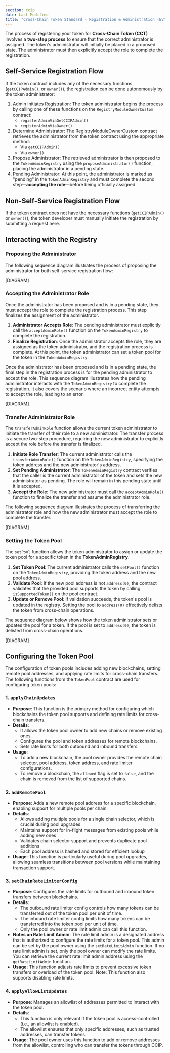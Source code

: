 ```yaml
---
section: ccip
date: Last Modified
title: "Cross-Chain Token Standard - Registration & Administration (EVM)"
---
```


The process of registering your token for **Cross-Chain Token (CCT)** involves a **two-step process** to ensure that the correct administrator is assigned. The token's administrator will initially be placed in a proposed state. The administrator must then explicitly accept the role to complete the registration.

## Self-Service Registration Flow

If the token contract includes any of the necessary functions (`getCCIPAdmin()`, or `owner()`), the registration can be done autonomously by the token administrator:

1. Admin Initiates Registration: The token administrator begins the process by calling one of these functions on the `RegistryModuleOwnerCustom` contract:
   - `registerAdminViaGetCCIPAdmin()`
   - `registerAdminViaOwner()`
1. Determine Administrator: The RegistryModuleOwnerCustom contract retrieves the administrator from the token contract using the appropriate method:
   - Via `getCCIPAdmin()`
   - Via `owner()`
1. Propose Administrator: The retrieved administrator is then proposed to the `TokenAdminRegistry` using the `proposeAdministrator()` function, placing the administrator in a pending state.
1. Pending Administrator: At this point, the administrator is marked as "pending" in the `TokenAdminRegistry` and must complete the second step—**accepting the role**—before being officially assigned.

## Non-Self-Service Registration Flow

If the token contract does not have the necessary functions (`getCCIPAdmin()` or `owner()`), the token developer must manually initiate the registration by submitting a request here.

## Interacting with the Registry

### Proposing the Administrator

The following sequence diagram illustrates the process of proposing the administrator for both self-service
registration flow:

[DIAGRAM]

### Accepting the Administrator Role

Once the administrator has been proposed and is in a pending state, they must accept the role to complete the registration process. This step finalizes the assignment of the administrator.

1. **Administrator Accepts Role**: The pending administrator must explicitly call the `acceptAdminRole()` function on the `TokenAdminRegistry` to complete the registration.
1. **Finalize Registration**: Once the administrator accepts the role, they are assigned as the token administrator, and the registration process is complete. At this point, the token administrator can set a token pool for the token in the `TokenAdminRegistry`.

Once the administrator has been proposed and is in a pending state, the final step in the registration process is for the pending administrator to accept the role. This sequence diagram illustrates how the pending administrator interacts with the `TokenAdminRegistry` to complete the registration. It also covers the scenario where an incorrect entity attempts to accept the role, leading to an error.

[DIAGRAM]

### Transfer Administrator Role

The `transferAdminRole` function allows the current token administrator to initiate the transfer of their role to a new administrator. The transfer process is a secure two-step procedure, requiring the new administrator to explicitly accept the role before the transfer is finalized.

1. **Initiate Role Transfer**: The current administrator calls the `transferAdminRole()` function on the `TokenAdminRegistry`, specifying the token address and the new administrator's address.
1. **Set Pending Administrator**: The `TokenAdminRegistry` contract verifies that the caller is the current administrator of the token and sets the new administrator as pending. The role will remain in this pending state until it is accepted.
1. **Accept the Role**: The new administrator must call the `acceptAdminRole()` function to finalize the transfer and assume the administrator role.

The following sequence diagram illustrates the process of transferring the administrator role and how the new administrator must accept the role to complete the transfer.

[DIAGRAM]

### Setting the Token Pool

The `setPool` function allows the token administrator to assign or update the token pool for a specific token in the **TokenAdminRegistry**.

1. **Set Token Pool**: The current administrator calls the `setPool()` function on the `TokenAdminRegistry`, providing the token address and the new pool address.
1. **Validate Pool**: If the new pool address is not `address(0)`, the contract validates that the provided pool supports the token by calling `isSupportedToken()` on the pool contract.
1. **Update or Remove Pool**: If validation succeeds, the token's pool is updated in the registry. Setting the pool to `address(0)` effectively delists the token from cross-chain operations.

The sequence diagram below shows how the token administrator sets or updates the pool for a token. If the pool is set to `address(0)`, the token is delisted from cross-chain operations.

[DIAGRAM]

## Configuring the Token Pool

The configuration of token pools includes adding new blockchains, setting remote pool addresses, and applying rate limits for cross-chain transfers. The following functions from the `TokenPool` contract are used for configuring token pools:

### 1. `applyChainUpdates`

- **Purpose**: This function is the primary method for configuring which blockchains the token pool supports and defining rate limits for cross-chain transfers.
- **Details**:
  - It allows the token pool owner to add new chains or remove existing ones.
  - Configures the pool and token addresses for remote blockchains.
  - Sets rate limits for both outbound and inbound transfers.
- **Usage**:
  - To add a new blockchain, the pool owner provides the remote chain selector, pool address, token address, and rate limiter configurations.
  - To remove a blockchain, the `allowed` flag is set to `false`, and the chain is removed from the list of supported chains.

### 2. `addRemotePool`

- **Purpose**: Adds a new remote pool address for a specific blockchain, enabling support for multiple pools per chain.
- **Details**:
  - Allows adding multiple pools for a single chain selector, which is crucial during pool upgrades
  - Maintains support for in-flight messages from existing pools while adding new ones
  - Validates chain selector support and prevents duplicate pool additions
  - Each pool address is hashed and stored for efficient lookup
- **Usage**: This function is particularly useful during pool upgrades, allowing seamless transitions between pool versions while maintaining transaction support.

### 3. `setChainRateLimiterConfig`

- **Purpose**: Configures the rate limits for outbound and inbound token transfers between blockchains.
- **Details**:
  - The outbound rate limiter config controls how many tokens can be transferred out of the token pool per unit of time.
  - The inbound rate limiter config limits how many tokens can be transferred into the token pool per unit of time.
  - Only the pool owner or rate limit admin can call this function.
- **Notes on Rate Limit Admin**: The rate limit admin is a designated address that is authorized to configure the rate limits for a token pool. This admin can be set by the pool owner using the `setRateLimitAdmin` function. If no rate limit admin is set, only the pool owner can modify the rate limits. You can retrieve the current rate limit admin address using the `getRateLimitAdmin` function.
- **Usage**: This function adjusts rate limits to prevent excessive token transfers or overload of the token pool. Note: This function also supports disabling rate limits.

### 4. `applyAllowListUpdates`

- **Purpose**: Manages an allowlist of addresses permitted to interact with the token pool.
- **Details**:
  - This function is only relevant if the token pool is access-controlled (i.e., an allowlist is enabled).
  - The allowlist ensures that only specific addresses, such as trusted addresses, can transfer tokens.
- **Usage**: The pool owner uses this function to add or remove addresses from the allowlist, controlling who can transfer the tokens through CCIP.
